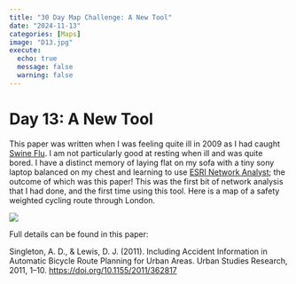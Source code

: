 ```yaml
---
title: "30 Day Map Challenge: A New Tool"
date: "2024-11-13"
categories: [Maps]
image: "D13.jpg"
execute:
  echo: true
  message: false
  warning: false
---
```


# Day 13: A New Tool

This paper was written when I was feeling quite ill in 2009 as I had caught [Swine Flu](https://en.wikipedia.org/wiki/2009_swine_flu_pandemic_in_the_United_Kingdom). I am not particularly good at resting when ill and was quite bored. I have a distinct memory of laying flat on my sofa with a tiny sony laptop balanced on my chest and learning to use [ESRI Network Analyst](https://www.esri.com/en-us/arcgis/products/arcgis-network-analyst/overview); the outcome of which was this paper! This was the first bit of network analysis that I had done, and the first time using this tool. Here is a map of a safety weighted cycling route through London.

![](D13.jpg)

Full details can be found in this paper:

Singleton, A. D., & Lewis, D. J. (2011). Including Accident Information in Automatic Bicycle Route Planning for Urban Areas. Urban Studies Research, 2011, 1–10. <https://doi.org/10.1155/2011/362817>
